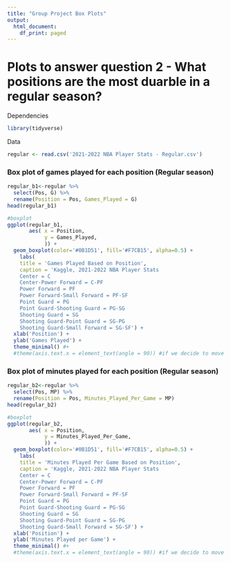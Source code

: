 ---
title: "Group Project Box Plots"
output:
  html_document:
    df_print: paged
---

# Plots to answer question 2 - What positions are the most duarble in a regular season?

Dependencies
```{r}
library(tidyverse)
```

Data
```{r}
regular <- read.csv('2021-2022 NBA Player Stats - Regular.csv')
```

### Box plot of games played for each position (Regular season)
```{r}
regular_b1<-regular %>%
  select(Pos, G) %>%
  rename(Position = Pos, Games_Played = G)
head(regular_b1)

#boxplot
ggplot(regular_b1, 
       aes( x = Position, 
            y = Games_Played,
            )) +
  geom_boxplot(color='#0B1D51', fill='#F7CB15', alpha=0.5) +
    labs(
    title = 'Games Played Based on Position',
    caption = 'Kaggle, 2021-2022 NBA Player Stats
    Center = C
    Center-Power Forward = C-PF
    Power Forward = PF
    Power Forward-Small Forward = PF-SF
    Point Guard = PG
    Point Guard-Shooting Guard = PG-SG
    Shooting Guard = SG
    Shooting Guard-Point Guard = SG-PG
    Shooting Guard-Small Forward = SG-SF') +
  xlab('Position') +
  ylab('Games Played') +
  theme_minimal() #+
  #theme(axis.text.x = element_text(angle = 90)) #if we decide to move captions to axis
```

### Box plot of minutes played for each position (Regular season)
```{r}
regular_b2<-regular %>%
  select(Pos, MP) %>%
  rename(Position = Pos, Minutes_Played_Per_Game = MP)
head(regular_b2)

#boxplot
ggplot(regular_b2, 
       aes( x = Position, 
            y = Minutes_Played_Per_Game,
            )) +
  geom_boxplot(color='#0B1D51', fill='#F7CB15', alpha=0.5) +
    labs(
    title = 'Minutes Played Per Game Based on Position',
    caption = 'Kaggle, 2021-2022 NBA Player Stats
    Center = C
    Center-Power Forward = C-PF
    Power Forward = PF
    Power Forward-Small Forward = PF-SF
    Point Guard = PG
    Point Guard-Shooting Guard = PG-SG
    Shooting Guard = SG
    Shooting Guard-Point Guard = SG-PG
    Shooting Guard-Small Forward = SG-SF') +
  xlab('Position') +
  ylab('Minutes Played per Game') +
  theme_minimal() #+
  #theme(axis.text.x = element_text(angle = 90)) #if we decide to move captions to axis
```

